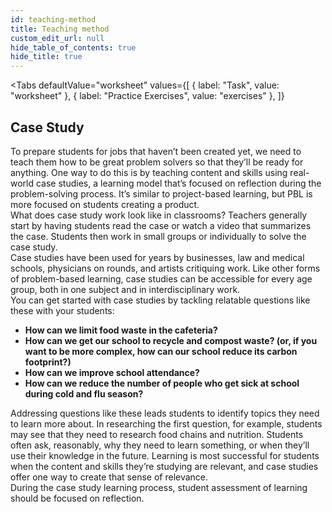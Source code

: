 ```yaml
---
id: teaching-method
title: Teaching method
custom_edit_url: null
hide_table_of_contents: true
hide_title: true
---
```



<Tabs
  defaultValue="worksheet"
  values={[
    { label: "Task", value: "worksheet" },
    { label: "Practice Exercises", value: "exercises" },
  ]}
>

<TabItem value="worksheet">

## Case Study

To prepare students for jobs that haven’t been created yet, we need to teach them how to be great problem solvers so that they’ll be ready for anything. One way to do this is by teaching content and skills using real-world case studies, a learning model that’s focused on reflection during the problem-solving process. It’s similar to project-based learning, but PBL is more focused on students creating a product.  
What does case study work look like in classrooms? Teachers generally start by having students read the case or watch a video that summarizes the case. Students then work in small groups or individually to solve the case study.  
Case studies have been used for years by businesses, law and medical schools, physicians on rounds, and artists critiquing work. Like other forms of problem-based learning, case studies can be accessible for every age group, both in one subject and in interdisciplinary work.  
You can get started with case studies by tackling relatable questions like these with your students:  
- **How can we limit food waste in the cafeteria?**
- **How can we get our school to recycle and compost waste? (or, if you want to be more complex, how can our school reduce its carbon footprint?)**
- **How can we improve school attendance?**
- **How can we reduce the number of people who get sick at school during cold and flu season?**

Addressing questions like these leads students to identify topics they need to learn more about. In researching the first question, for example, students may see that they need to research food chains and nutrition. Students often ask, reasonably, why they need to learn something, or when they’ll use their knowledge in the future. Learning is most successful for students when the content and skills they’re studying are relevant, and case studies offer one way to create that sense of relevance.  
During the case study learning process, student assessment of learning should be focused on reflection.

</TabItem>

<TabItem value="exercises">
  <Frame src="https://learningapps.org/watch?v=ps8vughs221" height="480px" />
</TabItem>

</Tabs>
